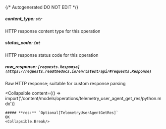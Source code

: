 {/* Autogenerated DO NOT EDIT  */}

##### **content_type:** `str`
HTTP response content type for this operation

##### **status_code:** `int`
HTTP response status code for this operation

##### **raw_response:** `[requests.Response](https://requests.readthedocs.io/en/latest/api/#requests.Response)`
Raw HTTP response; suitable for custom response parsing

<Collapsible
    content={() => import('/content/models/operations/telemetry_user_agent_get_res/python.mdx')}
>
    ##### **res:** `Optional[TelemetryUserAgentGetRes]`
    OK
    <Collapsible.Break/>
</Collapsible>

